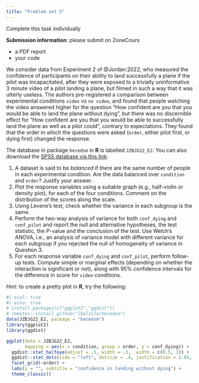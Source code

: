 ```yaml
---
title: "Problem set 5"
---
```


Complete this task individually

**Submission information**: please submit on ZoneCours

- a PDF report
- your code



We consider data from Experiment 2 of @Jordan:2022, who measured the confidence of participants on their ability to land successfully a plane if the pilot was incapacitated, after they were exposed to a trivially uninformative 3 minute video of a pilot landing a plane, but filmed in such a way that it was utterly useless. The authors pre-registered a comparison between experimental conditions `video` vs `no video`, and found that people watching the video answered higher for the question "How confident are you that you would be able to land the plane without dying", but there was no discernible effect for "How confident are you that you would be able to successfully land the plane as well as a pilot could", contrary to expectations. They found that the order in which the questions were asked (`order`, either pilot first, or dying first) changed the response.

The database in package `hecedsm` in **R** is labelled `JZBJG22_E2`. You can also download the [SPSS database via this link](/files/data/SPSS/JZBJG22_E2.sav).


1. A dataset is said to be *balanced* if there are the same number of people in each experimental condition. Are the data balanced over `condition` and `order`? Justify your answer.
2. Plot the response variables using a suitable graph (e.g., half-violin or density plot), for each of the four conditions. Comment on the distribution of the scores along the scale.
3. Using Levene's test, check whether the variance in each subgroup is the same.
4. Perform the two-way analysis of variance for both `conf_dying` and `conf_pilot` and report the null and alternative hypotheses, the test statistic, the $P$-value and the conclusion of the test. Use Welch's ANOVA, i.e., an analysis of variance model with different variance for each subgroup if you rejected the null of homogeneity of variance in Question 3.
5. For each response variable `conf_dying` and `conf_pilot`, perform follow-up tests. Compute simple or marginal effects (depending on whether the interaction is significant or not), along with 95% confidence intervals for the difference in score for `video` conditions. 


*Hint*: to create a pretty plot in **R**, try the following:

```r
#| eval: true
#| echo: true
# install.packages(c("ggplot2","ggdist"))
# remotes::install_github("lbelzile/hecedsm")
data(JZBJG22_E2, package = "hecedsm")
library(ggplot2)
library(ggdist)

ggplot(data = JZBJG22_E2, 
       mapping = aes(x = condition, group = order, y = conf_dying)) + 
  ggdist::stat_halfeye(adjust = .5, width = .3, .width = c(0.5, 1)) + 
  ggdist::stat_dots(side = "left", dotsize = .4, justification = 1.05, binwidth = .1) +
  facet_grid(~order) + 
  labs(y = "", subtitle = "confidence in landing without dying") +
  theme_classic()
```

